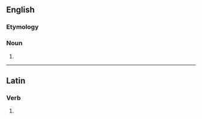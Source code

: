 ==English==

===Etymology===
{{suffix|en|accuse|or}}

===Noun===
{{en-noun}}

# {{alternative spelling of|accuser|lang=en}}

----

==Latin==

===Verb===
{{la-verb-form|accūsor}}

# {{inflection of|accūsō||1|s|pres|pasv|indc|lang=la}}